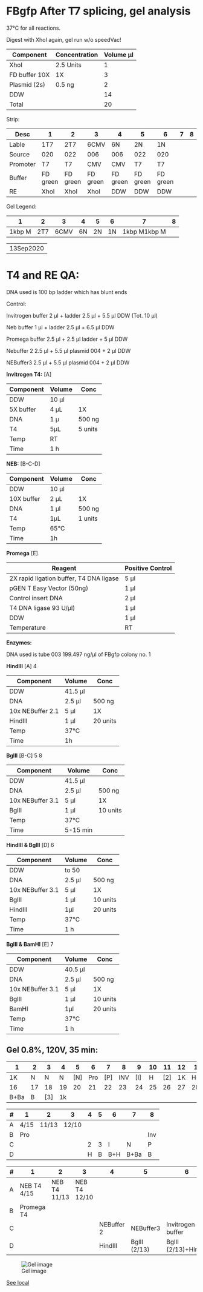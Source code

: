 # FBgfp After T7 splicing, gel analysis

37°C for all reactions.

Digest with XhoI again, gel run w/o speedVac!

| Component     | Concentration | Volume µl |
|---------------+---------------+-----------|
| XhoI          | 2.5 Units     | 1         |
| FD buffer 10X | 1X            | 3         |
| Plasmid (2s)  | 0.5 ng        | 2         |
| DDW           |               | 14        |
| Total         |               | 20        |

Strip:

| Desc     | 1        | 2        | 3        | 4        | 5        | 6        | 7 | 8 |
|----------+----------+----------+----------+----------+----------+----------+---+---|
| Lable    | 1T7      | 2T7      | 6CMV     | 6N       | 2N       | 1N       |   |   |
| Source   | 020      | 022      | 006      | 006      | 022      | 020      |   |   |
| Promoter | T7       | T7       | CMV      | CMV      | T7       | T7       |   |   |
| Buffer   | FD green | FD green | FD green | FD green | FD green | FD green |   |   |
| RE       | XhoI     | XhoI     | XhoI     | DDW      | DDW      | DDW      |   |   |


Gel Legend:

| 1      | 2   | 3    | 4  | 5  | 6  | 7            | 8 |
|--------+-----+------+----+----+----+--------------+---|
| 1kbp M | 2T7 | 6CMV | 6N | 2N | 1N | 1kbp M1kbp M |   |


-----
13Sep2020
-----


# T4 and RE QA:

DNA used is 100 bp ladder which has blunt ends

Control:

Invitrogen buffer 2 µl + ladder 2.5 µl + 5.5 µl DDW (Tot. 10 µl)

Neb buffer 1 µl + ladder 2.5 µl + 6.5 µl DDW

Promega buffer 2.5 µl + 2.5 µl ladder + 5 µl DDW

Nebuffer 2 2.5 µl + 5.5 µl plasmid 004 + 2 µl DDW

NEBuffer3 2.5 µl + 5.5 µl plasmid 004 + 2 µl DDW

**Invitrogen T4:**  [A]

| Component | Volume | Conc    |
|-----------+--------+---------|
| DDW       | 10 µl |         |
| 5X buffer | 4 µL   | 1X      |
| DNA       | 1 µ  | 500 ng  |
| T4        | 5µL    | 5 units |
| Temp      | RT     |         |
| Time      | 1 h    |         |


**NEB:** [B-C-D]

| Component  | Volume | Conc    |
|------------+--------+---------|
| DDW        | 10 µl  |         |
| 10X buffer | 2 µL   | 1X      |
| DNA        | 1 µl   | 500 ng  |
| T4         | 1µL    | 1 units |
| Temp       | 65°C   |         |
| Time       | 1h     |         |

**Promega** [E]

| Reagent                                 | Positive Control |
|-----------------------------------------+------------------|
| 2X rapid ligation buffer, T4 DNA ligase | 5 µl             |
| pGEN T Easy Vector (50ng)               | 1 µl             |
| Control insert DNA                      | 2 µl             |
| T4 DNA ligase 93 U/µl)                  | 1 µl             |
| DDW                                     | 1 µl             |
| Temperature                             | RT               |

**Enzymes:**

DNA used is tube 003 199.497 ng/µl of FBgfp colony no. 1

**HindIII**  [A] 4

| Component        | Volume  | Conc     |
|------------------+---------+----------|
| DDW              | 41.5 µl |          |
| DNA              | 2.5 µl  | 500 ng   |
| 10x NEBuffer 2.1 | 5 µl    | 1X       |
| HindIII          | 1 µl    | 20 units |
| Temp             | 37°C    |          |
| Time             | 1h      |          |

**BglII** [B-C] 5  8 

| Component        | Volume   | Conc     |
|------------------+----------+----------|
| DDW              | 41.5 µl  |          |
| DNA              | 2.5 µl   | 500 ng   |
| 10x NEBuffer 3.1 | 5 µl     | 1X       |
| BglII            | 1 µl     | 10 units |
| Temp             | 37°C     |          |
| Time             | 5-15 min |          |

**HindIII & BglII** [D] 6

| Component        | Volume | Conc     |
|------------------+--------+----------|
| DDW              | to 50  |          |
| DNA              | 2.5 µl | 500 ng   |
| 10x NEBuffer 3.1 | 5 µl   | 1X       |
| BglII            | 1 µl   | 10 units |
| HindIII          | 1µl    | 20 units |
| Temp             | 37°C   |          |
| Time             | 1 h    |          |

**BglII & BamHI** [E] 7 

| Component        | Volume  | Conc     |
|------------------+---------+----------|
| DDW              | 40.5 µl |          |
| DNA              | 2.5 µl  | 500 ng   |
| 10x NEBuffer 3.1 | 5 µl    | 1X       |
| BglII            | 1 µl    | 10 units |
| BamHI            | 1µl     | 20 units |
| Temp             | 37°C    |          |
| Time             | 1 h     |          |

## Gel 0.8%, 120V, 35 min:

| 1    | 2  | 3   | 4  | 5   | 6   | 7   | 8   | 9   | 10 | 11  | 12 | 13  | 14 | 15 |
|------+----+-----+----+-----+-----+-----+-----+-----+----+-----+----+-----+----+----|
| 1K   | N  | N   | N  | [N] | Pro | [P] | INV | [I] | H  | [2] | 1K | H+B | B  | 1k |
| 16   | 17 | 18  | 19 | 20  | 21  | 22  | 23  | 24  | 25 | 26  | 27 | 28  | 29 | 30 |
| B+Ba | B  | [3] | 1k |     |     |     |     |     |    |     |    |     |    |    |


| # | 1    | 2     | 3     | 4 | 5 | 6   | 7    | 8   |
|---+------+-------+-------+---+---+-----+------+-----|
| A | 4/15 | 11/13 | 12/10 |   |   |     |      |     |
| B | Pro  |       |       |   |   |     |      | Inv |
| C |      |       |       | 2 | 3 | I   | N    | P   |
| D |      |       |       | H | B | B+H | B+Ba | B   |

| # | 1           | 2            | 3            | 4          | 5            | 6                    | 7                  | 8                 |
|---+-------------+--------------+--------------+------------+--------------+----------------------+--------------------+-------------------|
| A | NEB T4 4/15 | NEB T4 11/13 | NEB T4 12/10 |            |              |                      |                    |                   |
| B | Promega T4  |              |              |            |              |                      |                    | Invitrogen T4     |
| C |             |              |              | NEBuffer 2 | NEBuffer3    | Invitrogen T4 buffer | Neb T4 bffer       | Promega T4 buffer |
| D |             |              |              | HindIII    | BglII (2/13) | BglII (2/13)+HindIII | BglII (2/13)+BamHI | BglII (3/98)      |


![Gel image](https://i.imgur.com/uUxTWbu.jpg)

[See local](images/13sep2020.png)
